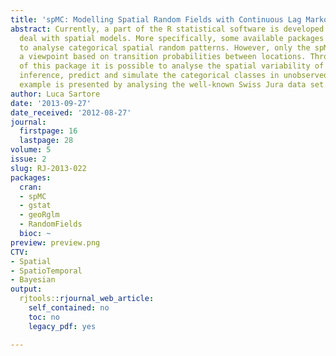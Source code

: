 ```yaml
---
title: 'spMC: Modelling Spatial Random Fields with Continuous Lag Markov Chains'
abstract: Currently, a part of the R statistical software is developed in order to
  deal with spatial models. More specifically, some available packages allow the user
  to analyse categorical spatial random patterns. However, only the spMC package considers
  a viewpoint based on transition probabilities between locations. Through the use
  of this package it is possible to analyse the spatial variability of data, make
  inference, predict and simulate the categorical classes in unobserved sites. An
  example is presented by analysing the well-known Swiss Jura data set.
author: Luca Sartore
date: '2013-09-27'
date_received: '2012-08-27'
journal:
  firstpage: 16
  lastpage: 28
volume: 5
issue: 2
slug: RJ-2013-022
packages:
  cran:
  - spMC
  - gstat
  - geoRglm
  - RandomFields
  bioc: ~
preview: preview.png
CTV:
- Spatial
- SpatioTemporal
- Bayesian
output:
  rjtools::rjournal_web_article:
    self_contained: no
    toc: no
    legacy_pdf: yes

---
```

